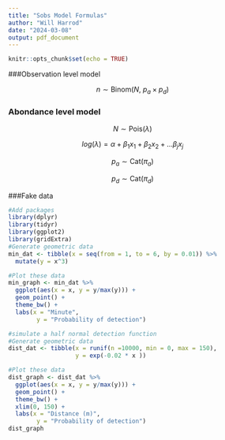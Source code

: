 ```yaml
---
title: "Sobs Model Formulas"
author: "Will Harrod"
date: "2024-03-08"
output: pdf_document
---
```


```r
knitr::opts_chunk$set(echo = TRUE)
```

###Observation level model

$$
n \sim \text{Binom}(N, \ p_a\times p_d) 
$$

### Abondance level model

$$
N \sim \text{Pois}(\lambda)
$$

$$
log(\lambda) = \alpha + \beta_1x_1 + \beta_2x_2 +...\beta_jx_j
$$

$$
p_a \sim \text{Cat}(\pi_a)
$$

$$
p_d \sim \text{Cat}(\pi_d)
$$

###Fake data
```r
#Add packages
library(dplyr)
library(tidyr)
library(ggplot2)
library(gridExtra)
#Generate geometric data
min_dat <- tibble(x = seq(from = 1, to = 6, by = 0.01)) %>% 
  mutate(y = x^3)

#Plot these data
min_graph <- min_dat %>% 
  ggplot(aes(x = x, y = y/max(y))) +
  geom_point() +
  theme_bw() +
  labs(x = "Minute",
        y = "Probability of detection")

#simulate a half normal detection function
#Generate geometric data
dist_dat <- tibble(x = runif(n =10000, min = 0, max = 150),
                   y = exp(-0.02 * x ))

#Plot these data
dist_graph <- dist_dat %>% 
  ggplot(aes(x = x, y = y/max(y))) +
  geom_point() +
  theme_bw() +
  xlim(0, 150) + 
  labs(x = "Distance (m)",
        y = "Probability of detection")
dist_graph
```

